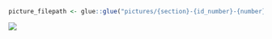 
```r
picture_filepath <- glue::glue("pictures/{section}-{id_number}-{number}.jpg")
```

![](`r picture_filepath`)

